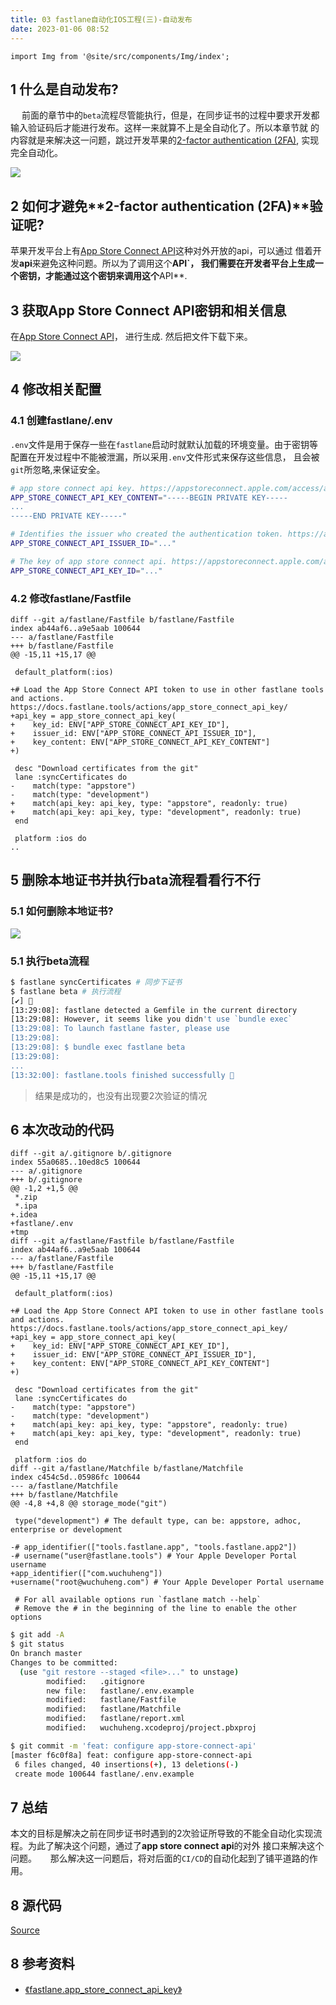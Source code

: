 ```yaml
---
title: 03 fastlane自动化IOS工程(三)-自动发布
date: 2023-01-06 08:52
---
```


```mdx-code-block
import Img from '@site/src/components/Img/index';

```

## 1 什么是自动发布? 

&emsp; 前面的章节中的`beta`流程尽管能执行，但是，在同步证书的过程中要求开发都输入验证码后才能进行发布。这样一来就算不上是全自动化了。所以本章节就
的内容就是来解决这一问题，跳过开发苹果的[2-factor authentication (2FA)](https://support.apple.com/en-us/HT204915), 实现完全自动化。

<Img src="https://qiniu.wuchuheng.com/images/WX20230107-082950.png" align='center' />

## 2 如何才避免**2-factor authentication (2FA)**验证呢?
苹果开发平台上有[App Store Connect API](https://developer.apple.com/documentation/appstoreconnectapi)这种对外开放的api，可以通过
借着开发**api**来避免这种问题。所以为了调用这个**API`， 我们需要在开发者平台上生成一个密钥，才能通过这个密钥来调用这个**API**.

## 3 获取App Store Connect API密钥和相关信息

在[App Store Connect API](https://appstoreconnect.apple.com/access/api)， 进行生成. 然后把文件下载下来。

<Img src="https://qiniu.wuchuheng.com/images/WX20230107-130328.png" align="center" />


## 4 修改相关配置
### 4.1 创建**fastlane/.env**
`.env`文件是用于保存一些在`fastlane`启动时就默认加载的环境变量。由于密钥等配置在开发过程中不能被泄漏，所以采用`.env`文件形式来保存这些信息，
且会被`git`所忽略,来保证安全。

```bash title="fastlane/.env"
# app store connect api key. https://appstoreconnect.apple.com/access/api
APP_STORE_CONNECT_API_KEY_CONTENT="-----BEGIN PRIVATE KEY-----
...
-----END PRIVATE KEY-----"

# Identifies the issuer who created the authentication token. https://appstoreconnect.apple.com/access/api
APP_STORE_CONNECT_API_ISSUER_ID="..."

# The key of app store connect api. https://appstoreconnect.apple.com/access/api
APP_STORE_CONNECT_API_KEY_ID="..."
```

### 4.2 修改**fastlane/Fastfile**

```git title="fastlane/fastfile"
diff --git a/fastlane/Fastfile b/fastlane/Fastfile
index ab44af6..a9e5aab 100644
--- a/fastlane/Fastfile
+++ b/fastlane/Fastfile
@@ -15,11 +15,17 @@
 
 default_platform(:ios)
 
+# Load the App Store Connect API token to use in other fastlane tools and actions. https://docs.fastlane.tools/actions/app_store_connect_api_key/
+api_key = app_store_connect_api_key(
+    key_id: ENV["APP_STORE_CONNECT_API_KEY_ID"],
+    issuer_id: ENV["APP_STORE_CONNECT_API_ISSUER_ID"],
+    key_content: ENV["APP_STORE_CONNECT_API_KEY_CONTENT"]
+)
 
 desc "Download certificates from the git"
 lane :syncCertificates do
-    match(type: "appstore")
-    match(type: "development")
+    match(api_key: api_key, type: "appstore", readonly: true)
+    match(api_key: api_key, type: "development", readonly: true)
 end
 
 platform :ios do
..

```

## 5 删除本地证书并执行**bata**流程看看行不行

### 5.1 如何删除本地证书?

<Img src="https://qiniu.wuchuheng.com/images/WX20230107-134713.png" align="center" />

### 5.1 执行**beta**流程
```bash
$ fastlane syncCertificates # 同步下证书
$ fastlane beta # 执行流程
[✔] 🚀 
[13:29:08]: fastlane detected a Gemfile in the current directory
[13:29:08]: However, it seems like you didn't use `bundle exec`
[13:29:08]: To launch fastlane faster, please use
[13:29:08]: 
[13:29:08]: $ bundle exec fastlane beta
[13:29:08]: 
...
[13:32:00]: fastlane.tools finished successfully 🎉
```
> 结果是成功的，也没有出现要2次验证的情况

## 6 本次改动的代码
```git title="本次修改的文件"
diff --git a/.gitignore b/.gitignore
index 55a0685..10ed8c5 100644
--- a/.gitignore
+++ b/.gitignore
@@ -1,2 +1,5 @@
 *.zip
 *.ipa
+.idea
+fastlane/.env
+tmp
diff --git a/fastlane/Fastfile b/fastlane/Fastfile
index ab44af6..a9e5aab 100644
--- a/fastlane/Fastfile
+++ b/fastlane/Fastfile
@@ -15,11 +15,17 @@
 
 default_platform(:ios)
 
+# Load the App Store Connect API token to use in other fastlane tools and actions. https://docs.fastlane.tools/actions/app_store_connect_api_key/
+api_key = app_store_connect_api_key(
+    key_id: ENV["APP_STORE_CONNECT_API_KEY_ID"],
+    issuer_id: ENV["APP_STORE_CONNECT_API_ISSUER_ID"],
+    key_content: ENV["APP_STORE_CONNECT_API_KEY_CONTENT"]
+)
 
 desc "Download certificates from the git"
 lane :syncCertificates do
-    match(type: "appstore")
-    match(type: "development")
+    match(api_key: api_key, type: "appstore", readonly: true)
+    match(api_key: api_key, type: "development", readonly: true)
 end
 
 platform :ios do
diff --git a/fastlane/Matchfile b/fastlane/Matchfile
index c454c5d..05986fc 100644
--- a/fastlane/Matchfile
+++ b/fastlane/Matchfile
@@ -4,8 +4,8 @@ storage_mode("git")
 
 type("development") # The default type, can be: appstore, adhoc, enterprise or development
 
-# app_identifier(["tools.fastlane.app", "tools.fastlane.app2"])
-# username("user@fastlane.tools") # Your Apple Developer Portal username
+app_identifier(["com.wuchuheng"])
+username("root@wuchuheng.com") # Your Apple Developer Portal username
 
 # For all available options run `fastlane match --help`
 # Remove the # in the beginning of the line to enable the other options
```

``` bash 
$ git add -A   
$ git status 
On branch master
Changes to be committed:
  (use "git restore --staged <file>..." to unstage)
        modified:   .gitignore
        new file:   fastlane/.env.example
        modified:   fastlane/Fastfile
        modified:   fastlane/Matchfile
        modified:   fastlane/report.xml
        modified:   wuchuheng.xcodeproj/project.pbxproj

$ git commit -m 'feat: configure app-store-connect-api'
[master f6c0f8a] feat: configure app-store-connect-api
 6 files changed, 40 insertions(+), 13 deletions(-)
 create mode 100644 fastlane/.env.example
```

## 7 总结

本文的目标是解决之前在同步证书时遇到的2次验证所导致的不能全自动化实现流程。为此了解决这个问题，通过了**app store connect api**的对外
接口来解决这个问题。
&emsp; 那么解决这一问题后，将对后面的`CI/CD`的自动化起到了铺平道路的作用。 

## 8 源代码

[Source](https://github.com/wuchuheng/com.wuchuheng.ios.helloWorld)

## 8 参考资料

* [《fastlane.app_store_connect_api_key》](https://docs.fastlane.tools/actions/app_store_connect_api_key/)


